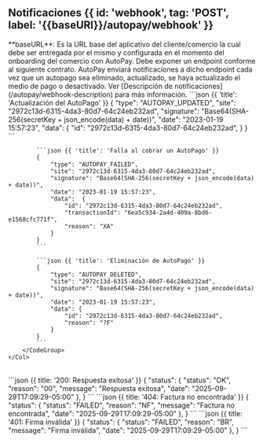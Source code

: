 
## Notificaciones {{ id: 'webhook', tag: 'POST', label: '{{baseURl}}/autopay/webhook' }}
<Note type="warning">
    **baseURL**: Es la URL base del aplicativo del cliente/comercio la cual debe ser entregada por el mismo y configurada en el momento del onboarding del comercio con AutoPay.
</Note>
<Row>
    <Col>
        Debe exponer un endpoint conforme al siguiente contrato. AutoPay enviará notificaciones a dicho endpoint cada vez que un autopago sea eliminado, actualizado, se haya actualizado el medio de pago o desactivado.
        Ver [Descripción de notificaciones](/autopay/webhook-description) para más información.
        <ApiReader
            path="/autopay/webhook"
            method="POST"
            api={props.refs}
        />
    </Col>
    <Col sticky={true}>
        <CodeGroup title="Solicitud" tag="POST" label="{{baseURl}}/autopay/webhook">
            ```json {{ 'title': 'Actualización del AutoPago' }}
            {
                "type": "AUTOPAY_UPDATED",
                "site": "2972c13d-6315-4da3-80d7-64c24eb232ad",
                "signature": "Base64(SHA-256(secretKey + json_encode(data) + date))",
                "date": "2023-01-19 15:57:23",
                "data":  {
                    "id": "2972c13d-6315-4da3-80d7-64c24eb232ad",
                }
            }
            ```

            ```json {{ 'title': 'Falla al cobrar un AutoPago' }}
            {
                "type": "AUTOPAY_FAILED",
                "site": "2972c13d-6315-4da3-80d7-64c24eb232ad",
                "signature": "Base64(SHA-256(secretKey + json_encode(data) + date))",
                "date": "2023-01-19 15:57:23",
                "data":  {
                    "id": "2972c13d-6315-4da3-80d7-64c24eb232ad",
                    "transactionId": "6ea5c934-2a4d-409a-8bd6-e1568cfc771f",
                    "reason": "XA"
                }
            }
            ```

            ```json {{ 'title': 'Eliminación de AutoPago' }}
            {
                "type": "AUTOPAY_DELETED",
                "site": "2972c13d-6315-4da3-80d7-64c24eb232ad",
                "signature": "Base64(SHA-256(secretKey + json_encode(data) + date))",
                "date": "2023-01-19 15:57:23",
                "data": {
                    "id": "2972c13d-6315-4da3-80d7-64c24eb232ad",
                    "reason": "?F"
                }
            }
            ```
        </CodeGroup>
    </Col>
</Row>

<Row>
    <Col>
        <ApiReader
            path="/autopay/webhook"
            method="POST"
            type="response"
            api={props.refs}
        />
    </Col>
    <Col sticky>
        <br />
        <CodeGroup title="Respuesta">
            ```json {{ title: '200: Respuesta exitosa' }}
                {
                  "status": {
                     "status": "OK",
                     "reason": "00",
                     "message": "Respuesta exitosa",
                     "date": "2025-09-29T17:09:29-05:00"
                  },
                }
            ```
            ```json {{ title: '404: Factura no encontrada' }}
            {
                "status": {
                    "status": "FAILED",
                    "reason": "NF",
                    "message": "Factura no encontrada",
                    "date": "2025-09-29T17:09:29-05:00"
                },
            }
            ```
            ```json {{ title: '401: Firma inválida' }}
            {
                "status": {
                    "status": "FAILED",
                    "reason": "BR",
                    "message": "Firma inválida",
                    "date": "2025-09-29T17:09:29-05:00"
                },
            }
            ```
        </CodeGroup>
    </Col>
</Row>
